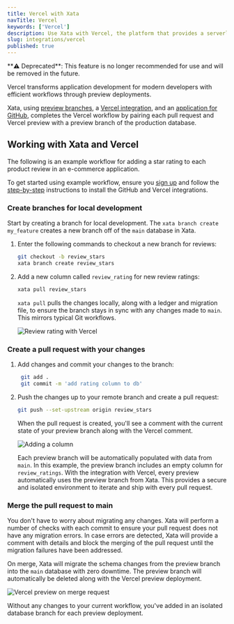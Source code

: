 ```yaml
---
title: Vercel with Xata
navTitle: Vercel
keywords: ['Vercel']
description: Use Xata with Vercel, the platform that provides a serverless deployment infrastructure for web applications
slug: integrations/vercel
published: true
---
```


<Alert status="warning">
  **⚠️ Deprecated**: This feature is no longer recommended for use and will be removed in the future.
</Alert>

Vercel transforms application development for modern developers with efficient workflows through preview deployments.

Xata, using [preview branches](/docs/getting-started/workflow), a [Vercel integration](https://vercel.com/integrations/xata), and an [application for GitHub](https://github.com/apps/xata-app), completes the Vercel workflow by pairing each pull request and Vercel preview with a preview branch of the production database.

## Working with Xata and Vercel

The following is an example workflow for adding a star rating to each product review in an e-commerce application.

To get started using example workflow, ensure you [sign up](https://app.xata.io/signin) and follow the [step-by-step](/docs/getting-started/workflow) instructions to install the GitHub and Vercel integrations.

### Create branches for local development

Start by creating a branch for local development. The `xata branch create my_feature` creates a new branch off of the `main` database in Xata.

1. Enter the following commands to checkout a new branch for reviews:
   ```bash
   git checkout -b review_stars
   xata branch create review_stars
   ```
1. Add a new column called `review_rating` for new review ratings:

   ```bash
   xata pull review_stars
   ```

   `xata pull` pulls the changes locally, along with a ledger and migration file, to ensure the branch stays in sync with any changes made to `main`. This mirrors typical Git workflows.

   ![Review rating with Vercel](images/review_rating_vercel.png)

### Create a pull request with your changes

1. Add changes and commit your changes to the branch:
   ```bash
    git add .
    git commit -m 'add rating column to db'
   ```
1. Push the changes up to your remote branch and create a pull request:

   ```bash
   git push --set-upstream origin review_stars
   ```

   When the pull request is created, you'll see a comment with the current state of your preview branch along with the Vercel comment.

   ![Adding a column](images/column_vercel.png)

   Each preview branch will be automatically populated with data from `main`. In this example, the preview branch includes an empty column for `review_ratings`. With the integration with Vercel, every preview automatically uses the preview branch from Xata. This provides a secure and isolated environment to iterate and ship with every pull request.

### Merge the pull request to main

You don't have to worry about migrating any changes. Xata will perform a number of checks with each commit to ensure your pull request does not have any migration errors. In case errors are detected, Xata will provide a comment with details and block the merging of the pull request until the migration failures have been addressed.

On merge, Xata will migrate the schema changes from the preview branch into the `main` database with zero downtime. The preview branch will automatically be deleted along with the Vercel preview deployment.

![Vercel preview on merge request](images/vercel-preview-merge.png)

Without any changes to your current workflow, you've added in an isolated database branch for each preview deployment.
